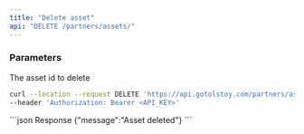 ```yaml
---
title: "Delete asset"
api: "DELETE /partners/assets/"
---
```


### Parameters

<ParamField path="externalId" type="string" required>
  The asset id to delete
</ParamField>

<RequestExample>

```bash Request
curl --location --request DELETE 'https://api.gotolstoy.com/partners/assets/1' \
--header 'Authorization: Bearer <API_KEY>'
```

</RequestExample>

<ResponseExample>
```json Response
{"message":"Asset deleted"}
```
</ResponseExample>
